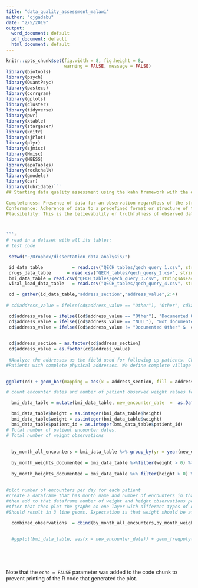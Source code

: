 ```yaml
---
title: "data_quality_assessment_malawi"
author: "ojgadabu"
date: "2/5/2019"
output:
  word_document: default
  pdf_document: default
  html_document: default
---
```


```r
knitr::opts_chunk$set(fig.width = 8, fig.height = 8,
                      warning = FALSE, message = FALSE)
library(biotools)
library(psych)
library(QuantPsyc)
library(pastecs)
library(corrgram)
library(gplots)
library(cluster)
library(tidyverse)
library(pwr)
library(xtable)
library(stargazer)
library(knitr)
library(sjPlot)
library(plyr)
library(sjmisc)
library(Hmisc)
library(MBESS)
library(apaTables)
library(rockchalk)
library(gmodels)
library(car)
library(lubridate)```
## Starting data quality assessment using the kahn framework with the data quality attributes of:

Completeness: Presence of data for an observation regardless of the structure or value of the data. For VL could be -100 or 700 or 200,000.
Conformance: Adherence of data to a predefined format or structure of the data. This could be domain of values, for example, VL not having a value of -20 which would be outside the domain of defined values.
Plausibility: This is the believability or truthfulness of observed data values, for example a patient with two viral load observations of 5000 and 700 within a space of a month. 



```r
# read in a dataset with all its tables: 
# test code
 
 setwd("~/Dropbox/dissertation_data_analysis/")

 id_data_table           = read.csv("QECH_tables/qech_query_1.csv", stringsAsFactors = FALSE)
 drugs_data_table      = read.csv("QECH_tables/qech_query_2.csv", stringsAsFactors = FALSE)
 bmi_data_table = read.csv("QECH_tables/qech_query_3.csv", stringsAsFactors = FALSE)
 viral_load_data_table   = read.csv("QECH_tables/qech_query_4.csv", stringsAsFactors = FALSE)

 cd = gather(id_data_table,"address_section","address_value",2:4) 
 
# cd$address_value = ifelse(cd$address_value == "Other"), "Other", cd$address_value))

 cd$address_value = ifelse((cd$address_value == "Other"), "Documented Other",cd$address_value)
 cd$address_value = ifelse((cd$address_value == "NULL"), "Not documented",cd$address_value)
 cd$address_value = ifelse((cd$address_value != "Documented Other" &  cd$address_value != "Not documented" ), "Address Unit Documented", cd$address_value) 
 
 
 cd$address_section = as.factor(cd$address_section)
 cd$address_value = as.factor(cd$address_value)
 
 #Analyze the addresses as the field used for following up patients. Check the total number of patients that have been registered at each facility. Modification is that patient identifier no longer checked because HIV Testing Services (HTS) is not part of the available EMRs. Therefore check for total number of patients per site, then assess completeness of physical address as a set of "TA, district and village (current place of residence)"
#Patients with complete physical addresses. We define complete village as all addresses that have got the smallest unit of address which represents the current place of residence. Residents without current place of residence cannot be followed up if they miss an appointment. This is a threat to the second 90 of patient retention. 

 
ggplot(cd) + geom_bar(mapping = aes(x = address_section, fill = address_value), position = "dodge") + labs(title = "Completeness of Patient Address Components Documentation", x = "Patient Address Section", y = "Count of Documented Status", colour = "Documentation Status")  + theme(panel.grid.major = element_blank(), panel.grid.minor = element_blank(), panel.border = element_blank(),panel.background = element_blank(), legend.title = element_blank())

# count encounter dates and number of patient observed weight values for each date.

  bmi_data_table = mutate(bmi_data_table, new_encounter_date  =  as.Date(bmi_data_table$encounter_datetime, "%Y-%m-%d %T"))

  bmi_data_table$height = as.integer(bmi_data_table$height)
  bmi_data_table$weight = as.integer(bmi_data_table$weight)
  bmi_data_table$patient_id = as.integer(bmi_data_table$patient_id)
# Total number of patient encounter dates.
# Total number of weight observations
  
  
  by_month_all_encounters = bmi_data_table %>% group_by(yr = year(new_encounter_date),mn = month(new_encounter_date)) %>% dplyr::summarise(count = n())
  
  by_month_weights_documented = bmi_data_table %>%filter(weight > 0) %>%  group_by(yr = year(new_encounter_date),mn = month(new_encounter_date)) %>% dplyr::summarise(count_weights = n())
  
  by_month_heights_documented = bmi_data_table %>% filter(height > 0) %>%  group_by(yr =year(new_encounter_date),mn = month(new_encounter_date)) %>% dplyr::summarise(count_heights = n())
  
  
#plot number of encounters per day for each patient
#create a dataframe that has month name and number of encounters in that month
#then add to that dataframe number of weight and height observations per month
#After that then plot the graphs on one layer with different types of observations
#Should result in 3 line geoms. Expectation is that weight should be at each visit.

  combined_observations  = cbind(by_month_all_encounters,by_month_weights_documented) %>% cbind(.,by_month_heights_documented) %>% select(yr,mn,count,count_heights,count_weights)
  
  
  #ggplot(bmi_data_table, aes(x = new_encounter_date)) + geom_freqpoly(binwidth=1)

  
  
  
```

Note that the `echo = FALSE` parameter was added to the code chunk to prevent printing of the R code that generated the plot.









